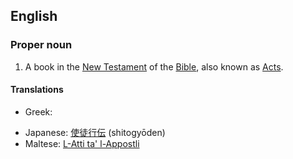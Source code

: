 ==English==
{{book of the Bible|Acts of the Apostles}}
===Proper noun===
{{en-proper noun}}
# {{biblical}} A book in the [[New Testament]] of the [[Bible]], also known as [[Acts]].

====Translations====
{{trans-top|the name of the book of Acts in the Bible}}
* Greek: {{t|el|Πράξεις των Αποστόλων|f|p|tr=Práxeis ton Apostólon|sc=Grek}}
{{trans-mid}}
* Japanese: [[使徒行伝]] (shitogyōden)
* Maltese: [[L-Atti ta' l-Appostli]]
{{trans-bottom}}